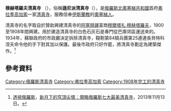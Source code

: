 {{Infobox religious building
|building_name= 穆赫塔羅夫清真寺
|image=Muxtarov mosque Vlz.jpg
|caption=
|location= 俄罗斯[[弗拉季高加索|弗拉季高加索]]
|religious_affiliation=[[伊斯兰教|伊斯兰教]]
|district= 
|functional_status=
|leadership=
|website=
|architecture_type= 清真寺
|architecture_style=
|facade_direction=
|year_completed= 1908年
|construction_cost=
|specifications=yes
|architect=
|capacity=
|length=
|width=
|width_nave=
|height_max=
|dome_quantity=1
|dome_height_outer=
|dome_height_inner=
|dome_dia_outer=
|dome_dia_inner=
|minaret_quantity= 2
|minaret_height=
|spire_quantity=
|spire_height=
|materials=
}}

'''穆赫塔羅夫清真寺''' （{{lang-ru|Мече́ть Мухта́рова}}），俗稱'''遜尼派清真寺'''（{{lang|ru|Суннитская мечеть}}），是[[俄羅斯|俄羅斯]][[北奧塞梯共和國|北奧塞梯共和國]]首府[[弗拉季高加索|弗拉季高加索]]一家[[清真寺|清真寺]]，服務信奉[[伊斯蘭教|伊斯蘭教]]的[[奧塞梯人|奧塞梯人]]。

清真寺的名字取自於贊助興建清真寺的[[阿塞拜疆|阿塞拜疆]]富商[[穆爾塔扎·穆赫塔羅夫|穆爾塔扎·穆赫塔羅夫]]，1900至1908年間興建。用於建造清真寺的白色石灰石是專門從巴庫郊區運送來的。1934年，蘇聯政府的市政廳決定拆除清真寺，韃靼第84騎兵團第25連連長貝特科涅夫命令他的手下對其加以保護。最後市政府只好作罷，將清真寺劃定為建築傑作。<ref>[[俄羅斯報|透視俄羅斯]]，[http://big5.tsrus.cn/lvyou/2013/11/13/29929.html 新月下的穹頂尖塔：領略俄羅斯七大最美清真寺]，2013年11月13日。</ref>

==參考資料==
{{reflist}}
{{coord|43|1|33|N|44|40|33|E|type:landmark|display=title}}

[[Category:俄羅斯清真寺|Category:俄羅斯清真寺]] 
[[Category:弗拉季高加索|Category:弗拉季高加索]]
[[Category:1908年完工的清真寺|Category:1908年完工的清真寺]]